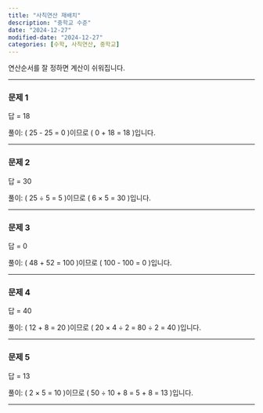 ```yaml
---
title: "사칙연산 재배치"
description: "중학교 수준"
date: "2024-12-27"
modified-date: "2024-12-27"
categories: [수학, 사칙연산, 중학교]
---
```


연산순서를 잘 정하면 계산이 쉬워집니다.

---

### 문제 1

::: {.callout-note title="25 + 18 - 25 계산하기" collapse="true" appearance="minimal"}

답 = $18$

풀이: \( 25 - 25 = 0 \)이므로 \( 0 + 18 = 18 \)입니다.

:::

---

### 문제 2

::: {.callout-note title="6 × 25 ÷ 5 계산하기" collapse="true" appearance="minimal"}

답 = $30$

풀이: \( 25 ÷ 5 = 5 \)이므로 \( 6 × 5 = 30 \)입니다.

:::

---

### 문제 3

::: {.callout-note title="100 - (48 + 52) 계산하기" collapse="true" appearance="minimal"}

답 = $0$

풀이: \( 48 + 52 = 100 \)이므로 \( 100 - 100 = 0 \)입니다.

:::

---

### 문제 4

::: {.callout-note title="(12 + 8) × 4 ÷ 2 계산하기" collapse="true" appearance="minimal"}

답 = $40$

풀이: \( 12 + 8 = 20 \)이므로 \( 20 × 4 ÷ 2 = 80 ÷ 2 = 40 \)입니다.

:::

---

### 문제 5

::: {.callout-note title="50 ÷ (2 × 5) + 8 계산하기" collapse="true" appearance="minimal"}

답 = $13$

풀이: \( 2 × 5 = 10 \)이므로 \( 50 ÷ 10 + 8 = 5 + 8 = 13 \)입니다.

:::

--- 


